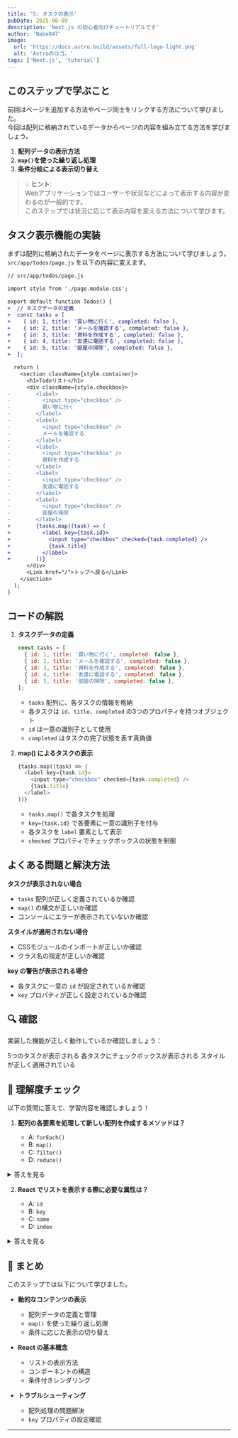 ```yaml
---
title: '5: タスクの表示'
pubDate: 2025-06-09
description: 'Next.js の初心者向けチュートリアルです'
author: 'Nabe847'
image:
  url: 'https://docs.astro.build/assets/full-logo-light.png'
  alt: 'Astroのロゴ。'
tags: ['Next.js', 'tutorial']
---
```


## このステップで学ぶこと

前回はページを追加する方法やページ同士をリンクする方法について学びました。  
今回は配列に格納されているデータからページの内容を組み立てる方法を学びましょう。

1. **配列データの表示方法**
2. **`map()`を使った繰り返し処理**
3. **条件分岐による表示切り替え**

> 💡 **ヒント**:  
> Webアプリケーションではユーザーや状況などによって表示する内容が変わるのが一般的です。  
> このステップでは状況に応じて表示内容を変える方法について学びます。

## タスク表示機能の実装

まずは配列に格納されたデータをページに表示する方法について学びましょう。  
`src/app/todos/page.js` を以下の内容に変えます。

```diff lang="js"
// src/app/todos/page.js

import style from './page.module.css';

export default function Todos() {
+  // タスクデータの定義
+  const tasks = [
+    { id: 1, title: '買い物に行く', completed: false },
+    { id: 2, title: 'メールを確認する', completed: false },
+    { id: 3, title: '資料を作成する', completed: false },
+    { id: 4, title: '友達に電話する', completed: false },
+    { id: 5, title: '部屋の掃除', completed: false },
+  ];

  return (
    <section className={style.container}>
      <h1>Todoリスト</h1>
      <div className={style.checkbox}>
-        <label>
-          <input type="checkbox" />
-          買い物に行く
-        </label>
-        <label>
-          <input type="checkbox" />
-          メールを確認する
-        </label>
-        <label>
-          <input type="checkbox" />
-          資料を作成する
-        </label>
-        <label>
-          <input type="checkbox" />
-          友達に電話する
-        </label>
-        <label>
-          <input type="checkbox" />
-          部屋の掃除
-        </label>
+        {tasks.map((task) => (
+          <label key={task.id}>
+            <input type="checkbox" checked={task.completed} />
+            {task.title}
+          </label>
+        ))}
      </div>
      <Link href="/">トップへ戻る</Link>
    </section>
  );
}
```

## コードの解説

1. **タスクデータの定義**
   ```javascript
   const tasks = [
     { id: 1, title: '買い物に行く', completed: false },
     { id: 2, title: 'メールを確認する', completed: false },
     { id: 3, title: '資料を作成する', completed: false },
     { id: 4, title: '友達に電話する', completed: false },
     { id: 5, title: '部屋の掃除', completed: false },
   ];
   ```
   - `tasks` 配列に、各タスクの情報を格納
   - 各タスクは `id`、`title`、`completed` の3つのプロパティを持つオブジェクト
   - `id` は一意の識別子として使用
   - `completed` はタスクの完了状態を表す真偽値

2. **map() によるタスクの表示**
   ```javascript
   {tasks.map((task) => (
     <label key={task.id}>
       <input type="checkbox" checked={task.completed} />
       {task.title}
     </label>
   ))}
   ```
   - `tasks.map()` で各タスクを処理
   - `key={task.id}` で各要素に一意の識別子を付与
   - 各タスクを `label` 要素として表示
   - `checked` プロパティでチェックボックスの状態を制御

## よくある問題と解決方法

**タスクが表示されない場合**
- `tasks` 配列が正しく定義されているか確認
- `map()` の構文が正しいか確認
- コンソールにエラーが表示されていないか確認

**スタイルが適用されない場合**
- CSSモジュールのインポートが正しいか確認
- クラス名の指定が正しいか確認

**key の警告が表示される場合**
- 各タスクに一意の `id` が設定されているか確認
- `key` プロパティが正しく設定されているか確認

## 🔍 確認

実装した機能が正しく動作しているか確認しましょう：


<div>
  <ChecklistItem client:load id="step5-point1">
    5つのタスクが表示される
  </ChecklistItem>
  <ChecklistItem client:load id="step5-point2">
    各タスクにチェックボックスが表示される
  </ChecklistItem>
  <ChecklistItem client:load id="step5-point3">
    スタイルが正しく適用されている
  </ChecklistItem>
</div>

## 🎯 理解度チェック

以下の質問に答えて、学習内容を確認しましょう！

1. **配列の各要素を処理して新しい配列を作成するメソッドは？**

   - A: `forEach()`
   - B: `map()`
   - C: `filter()`
   - D: `reduce()`

<details>
<summary>答えを見る</summary>

   **答え: B: `map()`**

   - `map()` は配列の各要素に対して処理を行い、新しい配列を作成します
   - このステップでは、タスクデータを HTML 要素の配列に変換するために使用しています
</details>

2. **React でリストを表示する際に必要な属性は？**

   - A: `id`
   - B: `key`
   - C: `name`
   - D: `index`

<details>
<summary>答えを見る</summary>

   **答え: B: `key`**

   - `key` は各要素を一意に識別するために必要な属性です
   - React が効率的に DOM を更新するために使用されます
</details>

## 📝 まとめ

このステップでは以下について学びました。

- **動的なコンテンツの表示**
  - 配列データの定義と管理
  - `map()` を使った繰り返し処理
  - 条件に応じた表示の切り替え

- **React の基本概念**
  - リストの表示方法
  - コンポーネントの構造
  - 条件付きレンダリング

- **トラブルシューティング**
  - 配列処理の問題解決
  - `key` プロパティの設定確認

---
